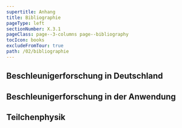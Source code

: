 ```yaml
---
supertitle: Anhang
title: Bibliographie
pageType: left
sectionNumber: X.3.1
pageClass: page--3-columns page--bibliography
tocIcon: books
excludeFromTour: true
path: /02/bibliographie
---
```



<div class="spread--left spread-area--c-1">

## Beschleunigerforschung in Deutschland

<BibList collection="A. Ausgangslage/A.1. BF in Deutschland"></BibList>

</div>

<div class="spread--left spread-area--c-2">

## Beschleunigerforschung in der Anwendung

<BibList collection="A.2. BF in der Anwendung"></BibList>

</div>

<div class="spread--left spread-area--c-2">

## Teilchenphysik

<BibList collection="A. Ausgangslage/A.2.1. Teilchenphysik"></BibList>

</div>
